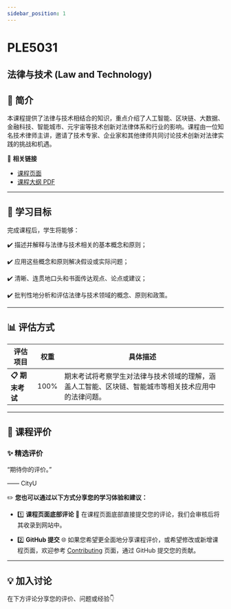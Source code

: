 ```yaml
---
sidebar_position: 1
---
```


# PLE5031
## 法律与技术 (Law and Technology)

## **📘 简介**
本课程提供了法律与技术相结合的知识，重点介绍了人工智能、区块链、大数据、金融科技、智能城市、元宇宙等技术创新对法律体系和行业的影响。课程由一位知名技术律师主讲，邀请了技术专家、企业家和其他律师共同讨论技术创新对法律实践的挑战和机遇。

🔗 **相关链接**
- [课程页面](https://www.cityu.edu.hk/catalogue/pg/202425/course/PLE5031.htm)
- [课程大纲 PDF](https://www.cityu.edu.hk/catalogue/pg/202425/course/PLE5031.pdf)

---

## **🎯 学习目标**

完成课程后，学生将能够：

✔️ 描述并解释与法律与技术相关的基本概念和原则；

✔️ 应用这些概念和原则解决假设或实际问题；

✔️ 清晰、连贯地口头和书面传达观点、论点或建议；

✔️ 批判性地分析和评估法律与技术领域的概念、原则和政策。

---

## **📊 评估方式**

| **评估项目**          | **权重** | **具体描述**                                                                                       |
|----------------------|---------|---------------------------------------------------------------------------------------------------|
| **📋 期末考试**       | 100%    | 期末考试将考察学生对法律与技术领域的理解，涵盖人工智能、区块链、智能城市等相关技术应用中的法律问题。 |

---

## **💬 课程评价**

### ✨ **精选评价**
<div className={commentStyles.commentBox}>
    <p className={commentStyles.commentText}>
        “期待你的评价。”
    </p>
    <p className={commentStyles.commentAuthor}>—— CityU</p>
</div>

✏️ **您也可以通过以下方式分享您的学习体验和建议：**

- 1️⃣ **课程页面底部评论**
💬 在课程页面底部直接提交您的评论，我们会审核后将其收录到网站中。

- 2️⃣ **GitHub 提交**
🌐 如果您希望更全面地分享课程评价，或希望修改或新增课程页面，欢迎参考 [Contributing](https://penjc.github.io/cityU-navigator/contributing) 页面，通过 GitHub 提交您的贡献。

---

## **💡 加入讨论**

在下方评论分享您的评价、问题或经验👇
<Utterances />